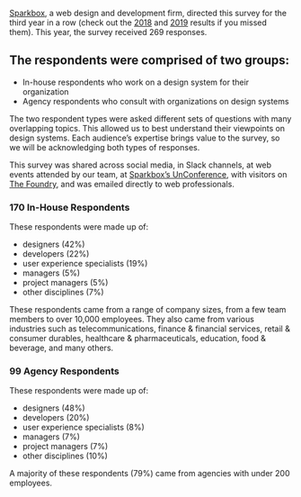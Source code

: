 
<SectionHeader title="The Respondents" name="respondents">

[Sparkbox](https://seesparkbox.com), a web design and development firm, directed this survey for the third year in a row (check out the [2018](https://designsystemssurvey.seesparkbox.com/2018) and [2019](https://designsystemssurvey.seesparkbox.com/2019/) results if you missed them). This year, the survey received 269 responses.

</SectionHeader>

<div class="obj-max-width util-pad-vertical-lg util-pad-vertical-h1@md util-pad-vertical-h2@lg">

## The respondents were comprised of two groups:

<div class="util-font-size-lg">

- In-house respondents who work on a design system for their organization
- Agency respondents who consult with organizations on design systems

</div>

The two respondent types were asked different sets of questions with many overlapping topics. This allowed us to best understand their viewpoints on design systems. Each audience’s expertise brings value to the survey, so we will be acknowledging both types of responses.

This survey was shared across social media, in Slack channels, at web events attended by our team, at [Sparkbox’s UnConference](http://eepurl.com/g2FbOT), with visitors on [The Foundry](https://seesparkbox.com/foundry), and was emailed directly to web professionals.

<h3 class="util-font-h3 util-margin-bottom-sm">170 In-House Respondents</h3>

These respondents were made up of: 
- designers (42%)
- developers (22%)
- user experience specialists (19%)
- managers (5%)
- project managers (5%)
- other disciplines (7%)

These respondents came from a range of company sizes, from a few team members to over 10,000 employees. They also came from various industries such as telecommunications, finance & financial services, retail & consumer durables, healthcare & pharmaceuticals, education, food & beverage, and many others.

<h3 class="util-font-h3 util-margin-bottom-sm">99 Agency Respondents</h3>

These respondents were made up of: 
- designers (48%)
- developers (20%)
- user experience specialists (8%)
- managers (7%)
- project managers (7%)
- other disciplines (10%)

A majority of these respondents (79%) came from agencies with under 200 employees.

</div>
